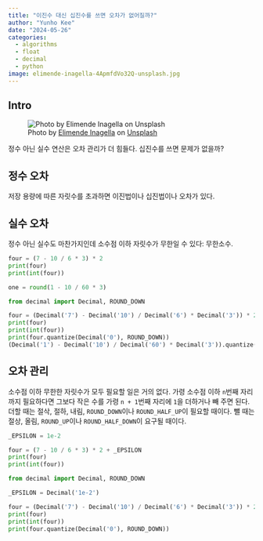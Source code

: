 ```yaml
---
title: "이진수 대신 십진수를 쓰면 오차가 없어질까?"
author: "Yunho Kee"
date: "2024-05-26"
categories:
  - algorithms
  - float
  - decimal
  - python
image: elimende-inagella-4ApmfdVo32Q-unsplash.jpg
---
```


## Intro

![Photo by <a href="https://unsplash.com/@elimendeinagella?utm_content=creditCopyText&utm_medium=referral&utm_source=unsplash">Elimende Inagella</a> on <a href="https://unsplash.com/photos/white-sheep-on-white-surface-4ApmfdVo32Q?utm_content=creditCopyText&utm_medium=referral&utm_source=unsplash">Unsplash</a>](elimende-inagella-4ApmfdVo32Q-unsplash.jpg){fig-alt="A photo of 2+2=5."}
  
정수 아닌 실수 연산은 오차 관리가 더 힘들다. 십진수를 쓰면 문제가 없을까?

## 정수 오차

저장 용량에 따른 자릿수를 초과하면 이진법이나 십진법이나 오차가 있다.

## 실수 오차

정수 아닌 실수도 마찬가지인데 소수점 이하 자릿수가 무한일 수 있다: 무한소수.

```python
four = (7 - 10 / 6 * 3) * 2
print(four)
print(int(four))

one = round(1 - 10 / 60 * 3)
```

```python
from decimal import Decimal, ROUND_DOWN

four = (Decimal('7') - Decimal('10') / Decimal('6') * Decimal('3')) * 2
print(four)
print(int(four))
print(four.quantize(Decimal('0'), ROUND_DOWN))
(Decimal('1') - Decimal('10') / Decimal('60') * Decimal('3')).quantize(Decimal('0'), ROUND_HALF_UP)
```

## 오차 관리

소수점 이하 무한한 자릿수가 모두 필요할 일은 거의 없다. 가령 소수점 이하 `n`번째 자리까지 필요하다면 그보다 작은 수를 가령 `n + 1`번째 자리에 `1`을 더하거나 빼 주면 된다. 더할 때는 절삭, 절하, 내림, `ROUND_DOWN`이나 `ROUND_HALF_UP`이 필요할 때이다. 뺄 때는 절상, 올림, `ROUND_UP`이나 `ROUND_HALF_DOWN`이 요구될 때이다.

```python
_EPSILON = 1e-2

four = (7 - 10 / 6 * 3) * 2 + _EPSILON
print(four)
print(int(four))
```

```python
from decimal import Decimal, ROUND_DOWN

_EPSILON = Decimal('1e-2')

four = (Decimal('7') - Decimal('10') / Decimal('6') * Decimal('3')) * 2 + _EPSILON
print(four)
print(int(four))
print(four.quantize(Decimal('0'), ROUND_DOWN))
```